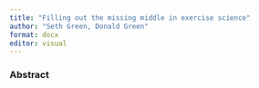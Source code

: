 ```yaml
---
title: "Filling out the missing middle in exercise science"
author: "Seth Green, Donald Green"
format: docx
editor: visual
---
```


### Abstract


